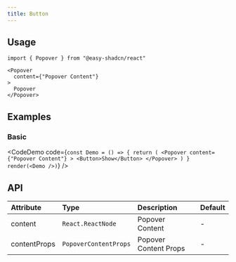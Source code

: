 ```yaml
---
title: Button
---
```


## Usage

```tsx
import { Popover } from "@easy-shadcn/react"

<Popover
  content={"Popover Content"}
>
  Popover
</Popover>
```

## Examples

### Basic

<CodeDemo code={`
const Demo = () => {
  return (
    <Popover
      content={"Popover Content"}
    >
      <Button>Show</Button>
    </Popover>
  )
}
render(<Demo />)
`}
/>

## API

| Attribute      | Type                    | Description                  | Default     |
| :------------- | :---------------------- | :--------------------------- | :---------- |
| content        | `React.ReactNode`       | Popover Content              | -           |
| contentProps   | `PopoverContentProps`   | Popover Content Props        | -           |
